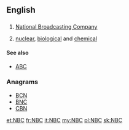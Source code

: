 ==English==

==={{initialism-old|en}}===
{{head|en}}

# {{context|US|television|radio|lang=en}} [[wikipedia:NBC|National Broadcasting Company]]
# {{context|weapons|lang=en}} [[nuclear]], [[biological]] and [[chemical]]

====See also====
* {{sense|nuclear, biological, chemical}} [[ABC]]

===Anagrams===
* [[BCN#English|BCN]] 
* [[BNC#English|BNC]]
* [[CBN#English|CBN]]

[[et:NBC]]
[[fr:NBC]]
[[it:NBC]]
[[my:NBC]]
[[pl:NBC]]
[[sk:NBC]]